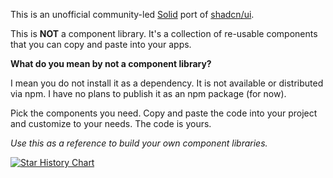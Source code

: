 <MDXHeader
  title="Introduction"
  description="Re-usable components built using Kobalte and Tailwind CSS."
/>

This is an unofficial community-led [Solid](https://www.solidjs.com/) port of [shadcn/ui](https://ui.shadcn.com/).

This is **NOT** a component library. It's a collection of re-usable components that you can copy and paste into your apps.

**What do you mean by not a component library?**

I mean you do not install it as a dependency. It is not available or distributed via npm. I have no plans to publish it as an npm package (for now).

Pick the components you need. Copy and paste the code into your project and customize to your needs. The code is yours.

_Use this as a reference to build your own component libraries._

[![Star History Chart](https://api.star-history.com/svg?repos=sek-consulting/solid-ui-components&type=Date)](https://star-history.com/#sek-consulting/solid-ui-components&Date)
